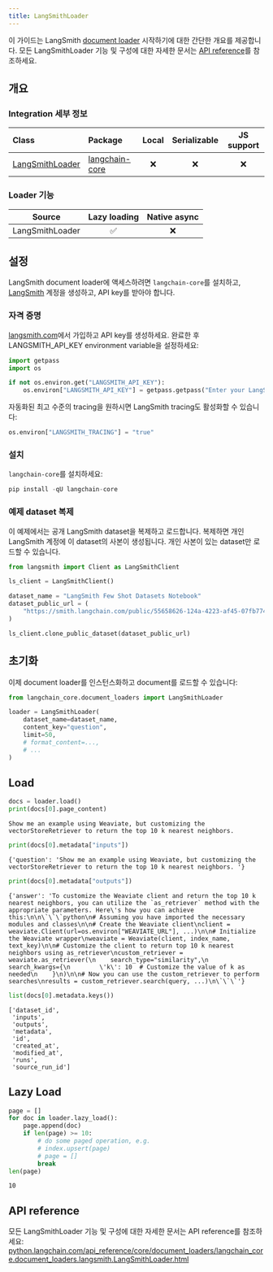 ```yaml
---
title: LangSmithLoader
---
```


이 가이드는 LangSmith [document loader](https://python.langchain.com/docs/concepts/document_loaders) 시작하기에 대한 간단한 개요를 제공합니다. 모든 LangSmithLoader 기능 및 구성에 대한 자세한 문서는 [API reference](https://python.langchain.com/api_reference/core/document_loaders/langchain_core.document_loaders.langsmith.LangSmithLoader.html)를 참조하세요.

## 개요

### Integration 세부 정보

| Class | Package | Local | Serializable | JS support|
| :--- | :--- | :---: | :---: |  :---: |
| [LangSmithLoader](https://python.langchain.com/api_reference/core/document_loaders/langchain_core.document_loaders.langsmith.LangSmithLoader.html) | [langchain-core](https://python.langchain.com/api_reference/core/index.html) | ❌ | ❌ | ❌ |

### Loader 기능

| Source | Lazy loading | Native async
| :---: | :---: | :---: |
| LangSmithLoader | ✅ | ❌ |

## 설정

LangSmith document loader에 액세스하려면 `langchain-core`를 설치하고, [LangSmith](https://langsmith.com) 계정을 생성하고, API key를 받아야 합니다.

### 자격 증명

[langsmith.com](https://langsmith.com)에서 가입하고 API key를 생성하세요. 완료한 후 LANGSMITH_API_KEY environment variable을 설정하세요:

```python
import getpass
import os

if not os.environ.get("LANGSMITH_API_KEY"):
    os.environ["LANGSMITH_API_KEY"] = getpass.getpass("Enter your LangSmith API key: ")
```

자동화된 최고 수준의 tracing을 원하시면 LangSmith tracing도 활성화할 수 있습니다:

```python
os.environ["LANGSMITH_TRACING"] = "true"
```

### 설치

`langchain-core`를 설치하세요:

```python
pip install -qU langchain-core
```

### 예제 dataset 복제

이 예제에서는 공개 LangSmith dataset을 복제하고 로드합니다. 복제하면 개인 LangSmith 계정에 이 dataset의 사본이 생성됩니다. 개인 사본이 있는 dataset만 로드할 수 있습니다.

```python
from langsmith import Client as LangSmithClient

ls_client = LangSmithClient()

dataset_name = "LangSmith Few Shot Datasets Notebook"
dataset_public_url = (
    "https://smith.langchain.com/public/55658626-124a-4223-af45-07fb774a6212/d"
)

ls_client.clone_public_dataset(dataset_public_url)
```

## 초기화

이제 document loader를 인스턴스화하고 document를 로드할 수 있습니다:

```python
from langchain_core.document_loaders import LangSmithLoader

loader = LangSmithLoader(
    dataset_name=dataset_name,
    content_key="question",
    limit=50,
    # format_content=...,
    # ...
)
```

## Load

```python
docs = loader.load()
print(docs[0].page_content)
```

```output
Show me an example using Weaviate, but customizing the vectorStoreRetriever to return the top 10 k nearest neighbors.
```

```python
print(docs[0].metadata["inputs"])
```

```output
{'question': 'Show me an example using Weaviate, but customizing the vectorStoreRetriever to return the top 10 k nearest neighbors. '}
```

```python
print(docs[0].metadata["outputs"])
```

```output
{'answer': 'To customize the Weaviate client and return the top 10 k nearest neighbors, you can utilize the `as_retriever` method with the appropriate parameters. Here\'s how you can achieve this:\n\n\`\`\`python\n# Assuming you have imported the necessary modules and classes\n\n# Create the Weaviate client\nclient = weaviate.Client(url=os.environ["WEAVIATE_URL"], ...)\n\n# Initialize the Weaviate wrapper\nweaviate = Weaviate(client, index_name, text_key)\n\n# Customize the client to return top 10 k nearest neighbors using as_retriever\ncustom_retriever = weaviate.as_retriever(\n    search_type="similarity",\n    search_kwargs={\n        \'k\': 10  # Customize the value of k as needed\n    }\n)\n\n# Now you can use the custom_retriever to perform searches\nresults = custom_retriever.search(query, ...)\n\`\`\`'}
```

```python
list(docs[0].metadata.keys())
```

```output
['dataset_id',
 'inputs',
 'outputs',
 'metadata',
 'id',
 'created_at',
 'modified_at',
 'runs',
 'source_run_id']
```

## Lazy Load

```python
page = []
for doc in loader.lazy_load():
    page.append(doc)
    if len(page) >= 10:
        # do some paged operation, e.g.
        # index.upsert(page)
        # page = []
        break
len(page)
```

```output
10
```

## API reference

모든 LangSmithLoader 기능 및 구성에 대한 자세한 문서는 API reference를 참조하세요: [python.langchain.com/api_reference/core/document_loaders/langchain_core.document_loaders.langsmith.LangSmithLoader.html](https://python.langchain.com/api_reference/core/document_loaders/langchain_core.document_loaders.langsmith.LangSmithLoader.html)